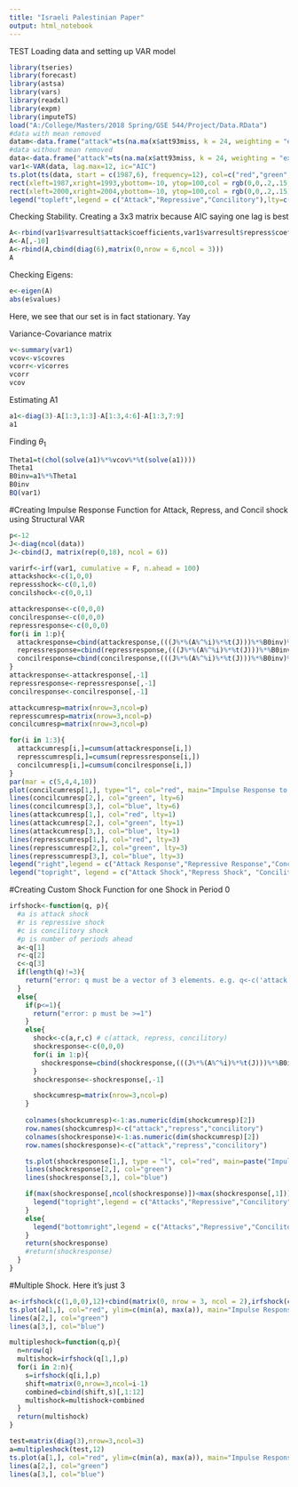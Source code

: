 ---
title: "Israeli Palestinian Paper"
output: html_notebook
---
TEST
Loading data and setting up VAR model
```{r, echo=T}
library(tseries)
library(forecast)
library(astsa)
library(vars)
library(readxl)
library(expm)
library(imputeTS)
load("A:/College/Masters/2018 Spring/GSE 544/Project/Data.RData")
#data with mean removed
datam<-data.frame("attack"=ts(na.ma(x$att93miss, k = 24, weighting = "exponential")-mean(na.ma(x$att93miss, k = 24, weighting = "exponential")), start = 1987, frequency = 12),"repress"=ts(x$repress-mean(x$repress), start = 1987, frequency = 12),"concil"=ts(x$concil-mean(x$concil), start = 1987, frequency = 12))
#data without mean removed
data<-data.frame("attack"=ts(na.ma(x$att93miss, k = 24, weighting = "exponential"), start = c(1987,6), frequency = 12),"repress"=ts(x$repress, start = c(1987,6), frequency = 12),"concil"=ts(x$concil, start = 1987, frequency = 12))
var1<-VAR(data, lag.max=12, ic="AIC")
ts.plot(ts(data, start = c(1987,6), frequency=12), col=c("red","green","blue"), xlab="Year", ylab="# Events", main="Palestinian Attacks/Israeli Responses \n 1987-2004")
rect(xleft=1987,xright=1993,ybottom=-10, ytop=100,col = rgb(0,0,.2,.15), border = F)
rect(xleft=2000,xright=2004,ybottom=-10, ytop=100,col = rgb(0,0,.2,.15), border = F)
legend("topleft",legend = c("Attack","Repressive","Concilitory"),lty=c(1,1,1), col=c("red","green","blue"))
```
Checking Stability. Creating a 3x3 matrix because AIC saying one lag is best

```{r, echo=T}
A<-rbind(var1$varresult$attack$coefficients,var1$varresult$repress$coefficients,var1$varresult$concil$coefficients)
A<-A[,-10]
A<-rbind(A,cbind(diag(6),matrix(0,nrow = 6,ncol = 3)))
A
```

Checking Eigens:
```{r, echo=T}
e<-eigen(A)
abs(e$values)
```
Here, we see that our set is in fact stationary. Yay

Variance-Covariance matrix
```{r, echo=T}
v<-summary(var1)
vcov<-v$covres
vcorr<-v$corres
vcorr
vcov
```

Estimating A1
```{r, echo=T}
a1<-diag(3)-A[1:3,1:3]-A[1:3,4:6]-A[1:3,7:9]
a1
```

Finding $\theta_1$
```{r, echo=T}
Theta1=t(chol(solve(a1)%*%vcov%*%t(solve(a1))))
Theta1
B0inv=a1%*%Theta1
B0inv
BQ(var1)
```

#Creating Impulse Response Function for Attack, Repress, and Concil shock using Structural VAR
```{r, echo=T}
p<-12
J<-diag(ncol(data))
J<-cbind(J, matrix(rep(0,18), ncol = 6))

varirf<-irf(var1, cumulative = F, n.ahead = 100)
attackshock<-c(1,0,0)
repressshock<-c(0,1,0)
concilshock<-c(0,0,1)

attackresponse<-c(0,0,0)
concilresponse<-c(0,0,0)
repressresponse<-c(0,0,0)
for(i in 1:p){
  attackresponse=cbind(attackresponse,(((J%*%(A%^%i)%*%t(J)))%*%B0inv)%*%attackshock)
  repressresponse=cbind(repressresponse,(((J%*%(A%^%i)%*%t(J)))%*%B0inv)%*%repressshock)
  concilresponse=cbind(concilresponse,(((J%*%(A%^%i)%*%t(J)))%*%B0inv)%*%concilshock)
}
attackresponse<-attackresponse[,-1]
repressresponse<-repressresponse[,-1]
concilresponse<-concilresponse[,-1]

attackcumresp=matrix(nrow=3,ncol=p)
represscumresp=matrix(nrow=3,ncol=p)
concilcumresp=matrix(nrow=3,ncol=p)

for(i in 1:3){
  attackcumresp[i,]=cumsum(attackresponse[i,])
  represscumresp[i,]=cumsum(repressresponse[i,])
  concilcumresp[i,]=cumsum(concilresponse[i,])
}
par(mar = c(5,4,4,10))
plot(concilcumresp[1,], type="l", col="red", main="Impulse Response to Shock", xlab="Period After Shock",ylab="Cummulative Effect", lty=6, ylim=c(min(concilcumresp,attackcumresp,represscumresp),max(concilcumresp,attackcumresp,represscumresp)))
lines(concilcumresp[2,], col="green", lty=6)
lines(concilcumresp[3,], col="blue", lty=6)
lines(attackcumresp[1,], col="red", lty=1)
lines(attackcumresp[2,], col="green", lty=1)
lines(attackcumresp[3,], col="blue", lty=1)
lines(represscumresp[1,], col="red", lty=3)
lines(represscumresp[2,], col="green", lty=3)
lines(represscumresp[3,], col="blue", lty=3)
legend("right",legend = c("Attack Response","Repressive Response","Concilitory Response"), fill=c("red","green","blue"), xpd = T, inset=c(-.45,0), bty = "n")
legend("topright", legend = c("Attack Shock","Repress Shock", "Concilitory Shock"), lty = c(1,3,6), xpd = T, inset=c(-.41,.025), bty = "n", title="Legend")
```

#Creating Custom Shock Function for one Shock in Period 0
```{r, echo=T}
irfshock<-function(q, p){
  #a is attack shock
  #r is repressive shock
  #c is concilitory shock
  #p is number of periods ahead
  a<-q[1]
  r<-q[2]
  c<-q[3]
  if(length(q)!=3){
    return("error: q must be a vector of 3 elements. e.g. q<-c('attack shock', 'repressive shock', 'concilitory shock'")
  }
  else{
    if(p<=1){
      return("error: p must be >=1")
    }
    else{
      shock<-c(a,r,c) # c(attack, repress, concilitory)
      shockresponse<-c(0,0,0)
      for(i in 1:p){
        shockresponse=cbind(shockresponse,(((J%*%(A%^%i)%*%t(J)))%*%B0inv)%*%shock)
      }
      shockresponse<-shockresponse[,-1]

      shockcumresp=matrix(nrow=3,ncol=p)
    }
  
    colnames(shockcumresp)<-1:as.numeric(dim(shockcumresp)[2])
    row.names(shockcumresp)<-c("attack","repress","concilitory")
    colnames(shockresponse)<-1:as.numeric(dim(shockcumresp)[2])
    row.names(shockresponse)<-c("attack","repress","concilitory")

    ts.plot(shockresponse[1,], type = "l", col="red", main=paste("Impulse Response to Shock","c(",q[1],",",q[2],",",q[3],")", sep = " "), xlab="months after shock",ylab="effect (# of events)", ylim=c(min(shockresponse),max(shockresponse)))
    lines(shockresponse[2,], col="green")
    lines(shockresponse[3,], col="blue")

    if(max(shockresponse[,ncol(shockresponse)])<max(shockresponse[,1])){
      legend("topright",legend = c("Attacks","Repressive","Concilitory"), fill=c("red","green","blue"))
    }
    else{
      legend("bottomright",legend = c("Attacks","Repressive","Concilitory"), fill=c("red","green","blue"))
    }
    return(shockresponse)
    #return(shockresponse)
  }
}
```

#Multiple Shock. Here it's just 3
```{r}
a<-irfshock(c(1,0,0),12)+cbind(matrix(0, nrow = 3, ncol = 2),irfshock(c(0,1,0),12)[,-(11:12)])+cbind(matrix(0, nrow = 3, ncol = 3),irfshock(c(0,0,1),12)[,-(12:10)])
ts.plot(a[1,], col="red", ylim=c(min(a), max(a)), main="Impulse Response to Continuous Shocks", xlab="months after shock", ylab="effect (# of events)")
lines(a[2,], col="green")
lines(a[3,], col="blue")

```


```{r}
multipleshock=function(q,p){
  n=nrow(q)
  multishock=irfshock(q[1,],p)
  for(i in 2:n){
    s=irfshock(q[i,],p)
    shift=matrix(0,nrow=3,ncol=i-1)
    combined=cbind(shift,s)[,1:12]
    multishock=multishock+combined
  }
  return(multishock)
}
```

```{r}
test=matrix(diag(3),nrow=3,ncol=3)
a=multipleshock(test,12)
ts.plot(a[1,], col="red", ylim=c(min(a), max(a)), main="Impulse Response to Multiple Shocks", xlab="months after shock", ylab="effect (# of events)")
lines(a[2,], col="green")
lines(a[3,], col="blue")
```

